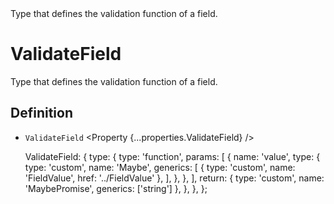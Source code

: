 
<Title>ValidateField</Title>
<Description>Type that defines the validation function of a field.</Description>

# ValidateField

Type that defines the validation function of a field.

## Definition

- `ValidateField` <Property {...properties.ValidateField} />

  ValidateField: {
    type: {
      type: 'function',
      params: [
        {
          name: 'value',
          type: {
            type: 'custom',
            name: 'Maybe',
            generics: [
              { type: 'custom', name: 'FieldValue', href: '../FieldValue' },
            ],
          },
        },
      ],
      return: { type: 'custom', name: 'MaybePromise', generics: ['string'] },
    },
  },
};
